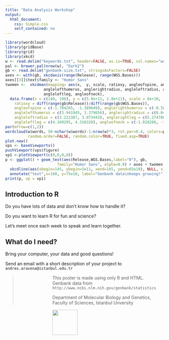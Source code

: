 ```yaml
---
title: "Data Analysis Workshop"
output:
  html_document:
    css: Simple.css
    self_contained: no
---
```


<script type="text/javascript" src="qrcodejs/qrcode.js"></script>

```r
library(wordcloud)
library(gridBase)
library(grid)
library(xkcd)
w <- read.delim("keywords.txt", header=FALSE, as.is=TRUE, col.names="words")
pal <- brewer.pal(nrow(w), "Dark2")
gb <- read.delim("genbank-size.txt", stringsAsFactors=FALSE)
axes <- with(gb, xkcdaxis(range(Release), range(WGS.Bases)))
axes[[3]]$text$family <- "Humor Sans"
twomen <-  xkcdman(mapping= aes(x,  y, scale, ratioxy, angleofspine, anglerighthumerus,
                 anglelefthumerus, anglerightradius, angleleftradius, anglerightleg,
                 angleleftleg, angleofneck),
  data.frame(x = c(140, 196), y = c(5.0e+11, 2.8e+11), scale = 8e+10,
    ratioxy = diff(range(gb$Release))/diff(range(gb$WGS.Bases)),
    angleofspine = c(-1.704265, -1.389649), anglerighthumerus = c(-0.5807903, -0.2829418),
    anglelefthumerus = c(3.941945, 3.379656), anglerightradius = c(0.0441480, 0.6164104),
    angleleftradius = c(3.222387, 3.073443), anglerightleg = c(5.274786, 5.116607),
    angleleftleg = c(4.349295, 4.316328), angleofneck = c(-1.820286, -1.319579)))
par(mfrow=c(1,2))
wordcloud(w$words, 50-nchar(w$words)-1:nrow(w)*3, rot.per=0.4, colors=pal[-1],
          random.order=FALSE, random.color=TRUE, fixed.asp=TRUE)
plot.new()
vps <- baseViewports()
pushViewport(vps$figure)
vp1 <-plotViewport(c(0,0,0,0))
p <- ggplot() + geom_text(aes(Release,WGS.Bases,label="0"), gb,
                       family="Humor Sans", alpha=0.8) + axes + twomen + 
  xkcdline(aes(xbegin=145, ybegin=5e11, xend=165, yend=65e10), NULL, xjitteramount = 10) +
  annotate("text",x=160, y=75e10, label="Genbank data\nkeeps growing!", family="Humor Sans")
print(p, vp = vp1)
```

## Introduction to R
Do you have lots of data and don't know how to handle it?

Do you want to learn R for fun and science?

Let's meet once each week to speak and learn together.

## What do I need?
Bring your computer, your data and good questions!

Send an email with a short description of your project to `andres.aravena@istanbul.edu.tr`

<div id="query" style="width:150px; height:150px; float:left"></div> 

> This poster is made using only R and HTML. Genbank data from `http://www.ncbi.nlm.nih.gov/genbank/statistics`
>
> <div class="official">Department of Molecular Biology and Genetics,  
> Faculty of Sciences, Istanbul Unversity</div>

<img src="IU_Logo_2.jpg" width="80px" height="80px" class="logo">

<script>
var query = new QRCode(document.getElementById("query"), {width:200, height:200});
query.makeCode("andres.aravena@istanbul.edu.tr");
</script>
